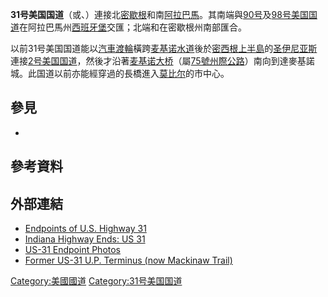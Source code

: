 {{Infobox road2
|marker_image=[[File:US_31.svg|100px]]
|country=USA
|type=US
|route=31
|map=US 31 map.png
|length_mi=1280
|length_round=0
|length_ref=<ref name="droz">{{cite web |last= Droz |first= Robert V. |url= http://www.us-highways.com/usbt.htm |title= The Big Table |work= U.S. Highways: From US 1 to (US 830) |access-date= July 4, 2006 |deadurl= yes |archiveurl= https://web.archive.org/web/20060215233840/http://www.us-highways.com/usbt.htm |archivedate= 2006年2月15日 }}{{self-published source|date=February 2015}}</ref>
|established={{start date|1926|11|11}}<ref name=mcnichol>{{cite book |last= McNichol |first= Dan |year= 2006 |title= The Roads that Built America |url= https://archive.org/details/roadsthatbuiltam0000mcni |location= New York |publisher= Sterling |isbn= 1-4027-3468-9 |page= [https://archive.org/details/roadsthatbuiltam0000mcni/page/74 74]}}</ref>
|direction_a=南
|terminus_a={{Jct|country=USA|US|90|US|98}}（阿拉巴馬州[[西班牙堡_(阿拉巴馬州)|西班牙堡]]）
|junction={{plainlist|1=
*{{Jct|country=USA|I|20|I|59}}（[[伯明翰_(阿拉巴马州)|伯明翰]]）
*{{Jct|country=USA|I|22}}（近{{le|富爾頓戴爾 (阿拉巴馬州)|Fultondale, Alabama|富爾頓戴爾}}）
*{{Jct|country=USA|I|24}}（田納西州[[纳什维尔|纳什维尔]]）
*{{Jct|country=USA|I|40}}（纳什维尔）
*{{Jct|country=USA|I|64}}（肯塔基州[[路易維爾_(肯塔基州)|路易維爾]]）
*{{Jct|country=USA|I|70|I|74}}（印第安納州[[印第安納波利斯|印第安納波利斯]]）
*{{Jct|country=USA|I|80|I|90}}（[[南本德_(印地安納州)|南本德]]）
*{{Jct|country=USA|I|94}}（近{{le|班頓港 (密歇根州)|Benton Harbor, Michigan|班頓港}}）
*{{Jct|country=USA|I|96}}（近[[馬斯基根_(密歇根州)|馬斯基根]]）
}}
|direction_b=北
|terminus_b={{Jct|country=USA|I|75}}（密歇根州{{le|麥基諾城 (密歇根州)|Mackinaw City, Michigan|麥基諾城}}）
|states=[[阿拉巴馬州|阿拉巴馬州]]、[[田納西州|田納西州]]、[[肯塔基州|肯塔基州]]、[[印第安納州|印第安納州]]、[[密歇根州|密歇根州]]
}}
'''31号美国国道'''（{{lang-en|U.S. Route 31}}或{{lang|en|U.S. Highway 31}}、{{lang|en|US 31}}）連接北[[密歇根|密歇根]]和南[[阿拉巴馬|阿拉巴馬]]。其南端與[[90号美国国道|90号]]及[[98号美国国道|98号美国国道]]在阿拉巴馬州[[西班牙堡_(阿拉巴馬州)|西班牙堡]]交匯；北端和{{le|75号州际公路密歇根州段|Interstate 75 in Michigan|75号州际公路}}在密歇根州{{le|麥基諾城 (密歇根州)|Mackinaw City, Michigan|麥基諾城}}南部匯合。

以前31号美国国道能以[[汽車渡輪|汽車渡輪]]橫跨[[麦基诺水道|麦基诺水道]]後於[[密西根上半島|密西根上半島]]的[[圣伊尼亚斯_(密歇根州)|圣伊尼亚斯]]連接[[2号美国国道|2号美国国道]]，然後才沿著[[麦基诺大桥|麦基诺大桥]]（屬[[75號州際公路|75號州際公路]]）南向到達麥基諾城。此国道以前亦能經穿過{{le|莫比爾灣|Mobile Bay}}的長橋進入[[莫比尔_(阿拉巴马州)|莫比尔]]的市中心。

==參見==
*{{le|聖若瑟園林公路|St. Joseph Valley Parkway}}

== 參考資料 ==
{{reflist}}

==外部連結==
{{Commons category|U.S. Route 31}}
* [http://usends.com/31.html Endpoints of U.S. Highway 31]{{Wayback|url=http://usends.com/31.html |date=20201127000056 }}
* [https://web.archive.org/web/20111007193535/http://highwayexplorer.com/EndsPage.php?id=2031&section=1 Indiana Highway Ends: US 31]
* [https://web.archive.org/web/20061117214457/http://www.state-ends.com/michigan/us31/ US-31 Endpoint Photos]
* [https://web.archive.org/web/20060928130303/http://www.state-ends.com/michigan/m123/ Former US-31 U.P. Terminus (now Mackinaw Trail)]

{{美国国道}}

[[Category:美國國道|Category:美國國道]]
[[Category:31号美国国道|Category:31号美国国道]]